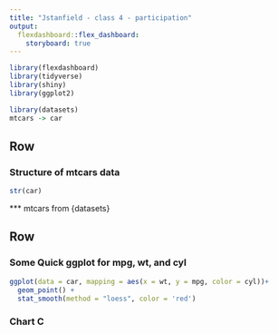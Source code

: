 ```yaml
---
title: "Jstanfield - class 4 - participation"
output: 
  flexdashboard::flex_dashboard:
    storyboard: true
---
```


```r
library(flexdashboard)
library(tidyverse)
library(shiny)
library(ggplot2)

library(datasets)
mtcars -> car
```


Row {data-width=650}
-----------------------------------------------------------------------

### Structure of mtcars data

```r
str(car)
```

*** mtcars from {datasets}

Row {data-width=350}
-----------------------------------------------------------------------

### Some Quick ggplot for mpg, wt, and cyl

```r
ggplot(data = car, mapping = aes(x = wt, y = mpg, color = cyl))+
  geom_point() +
  stat_smooth(method = "loess", color = 'red')
```

### Chart C

```r

```

